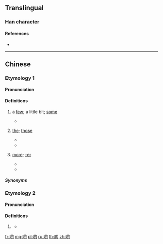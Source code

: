 ==Translingual==

===Han character===
{{Han char|rn=30|rad=口|as=08|sn=11|four=|canj=RHAI|ids=⿰口的}}

====References====
* {{Han ref|kx=0196.261|hdz=10642.091|uh=5572|ud=21874}}

----

==Chinese==

===Etymology 1===
{{zh-forms|alt=D-nonstandard,d-nonstandard,o的-nonstandard,尐}}

====Pronunciation====
{{zh-pron
|c=di1
|cat=pron,det,suf
}}

====Definitions====
{{zh-hanzi}}

# {{lb|zh|Cantonese}} a [[few]]; a little bit; [[some]]
#* {{zh-x|好 靚 生果。買 啲 啦，小姐。|Very nice fruits. Buy '''a few''', miss.|C-GZ}}
# {{lb|zh|Cantonese}} [[the]]; [[those]]
#* {{zh-x|啲 西瓜 好 甜。|'''The''' watermelon is sweet.|C}}
#* {{zh-x|洗 埋 啲 衫 啦！|Finish washing '''the''' clothes!|C}}
# {{lb|zh|Cantonese}} [[more]]; [[-er]]
#* {{zh-x|聽{ting1}日 要 早 啲 起身。|You need to get up earli'''er''' tomorrow.|C}}
#* {{zh-x|食 快 啲 啦！|Eat fast'''er'''!|C}}

=====Synonyms=====
{{zh-dial|些}}

===Etymology 2===
{{zh-forms}}

====Pronunciation====
{{zh-pron
|mn=teh
|cat=part
}}

====Definitions====
{{zh-hanzi}}

# {{lb|zh|Min Nan}} {{zh-alt-form|*咧|-ing}}
#* {{zh-x|門徒 看著[着] ^伊 佇 湖 的 頂面 啲{teh} 行，真 著驚，講：「^是 鬼！」^𪜶 驚-甲 大聲 喝{hoah} 出來。|And when the disciples saw him walk'''ing''' on the sea, they were troubled, saying, It is a spirit; and they cried out for fear.|TW|ref={{lang|zh|現代台語譯本}} (Today's Taiwanese Version), {{lang|zh|馬太福音}} (Matthew) 14:26}}

[[fr:啲]]
[[mg:啲]]
[[pl:啲]]
[[ru:啲]]
[[th:啲]]
[[zh:啲]]